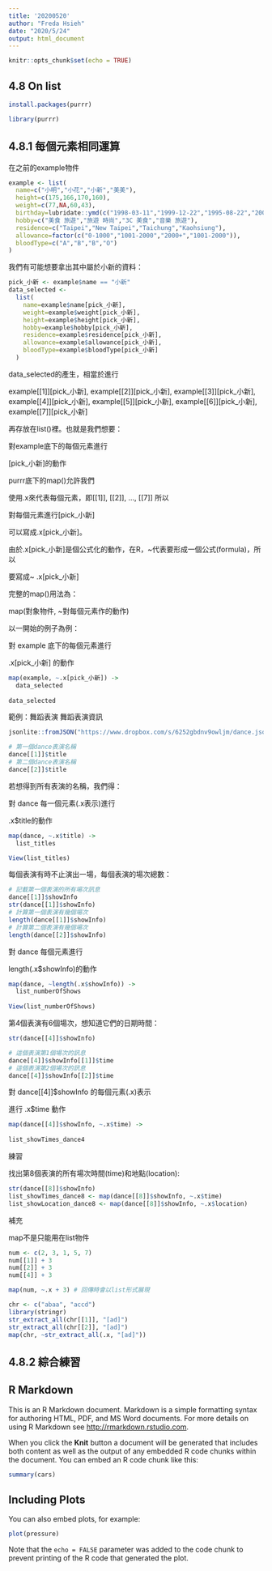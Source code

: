 ```yaml
---
title: '20200520'
author: "Freda Hsieh"
date: "2020/5/24"
output: html_document
---
```


```r
knitr::opts_chunk$set(echo = TRUE)
```

## 4.8 On list

```r
install.packages(purrr)
```

```r
library(purrr)
```

## 4.8.1 每個元素相同運算

在之前的example物件

```r
example <- list(
  name=c("小明","小花","小新","美美"),
  height=c(175,166,170,160),
  weight=c(77,NA,60,43),
  birthday=lubridate::ymd(c("1998-03-11","1999-12-22","1995-08-22","2001-10-10")),
  hobby=c("美食 旅遊","旅遊 時尚","3C 美食","音樂 旅遊"),
  residence=c("Taipei","New Taipei","Taichung","Kaohsiung"),
  allowance=factor(c("0-1000","1001-2000","2000+","1001-2000")),
  bloodType=c("A","B","B","O")
)
```

我們有可能想要拿出其中屬於小新的資料：

```r
pick_小新 <- example$name == "小新"
data_selected <- 
  list(
    name=example$name[pick_小新],
    weight=example$weight[pick_小新],
    height=example$height[pick_小新],
    hobby=example$hobby[pick_小新],
    residence=example$residence[pick_小新],
    allowance=example$allowance[pick_小新],
    bloodType=example$bloodType[pick_小新]
  )
```

data_selected的產生，相當於進行

example[[1]][pick_小新],
example[[2]][pick_小新],
example[[3]][pick_小新],
example[[4]][pick_小新],
example[[5]][pick_小新],
example[[6]][pick_小新],
example[[7]][pick_小新]

再存放在list()裡。也就是我們想要：

對example底下的每個元素進行

[pick_小新]的動作

purrr底下的map()允許我們

使用.x來代表每個元素，即[[1]], [[2]], ..., [[7]]
所以

對每個元素進行[pick_小新]

可以寫成.x[pick_小新]。

由於.x[pick_小新]是個公式化的動作，在R，~代表要形成一個公式(formula)，所以

要寫成~ .x[pick_小新]

完整的map()用法為：

map(對象物件, ~對每個元素作的動作)

以一開始的例子為例：

對 example 底下的每個元素進行

.x[pick_小新] 的動作

```r
map(example, ~.x[pick_小新]) -> 
  data_selected 
  
data_selected
```

範例：舞蹈表演
舞蹈表演資訊

```r
jsonlite::fromJSON("https://www.dropbox.com/s/6252gbdnv9owljm/dance.json?dl=1", simplifyDataFrame = F) -> dance
```

```r
# 第一個dance表演名稱
dance[[1]]$title
# 第二個dance表演名稱
dance[[2]]$title
```

若想得到所有表演的名稱，我們得：

對 dance 每一個元素(.x表示)進行

.x$title的動作

```r
map(dance, ~.x$title) ->
  list_titles

View(list_titles)
```

每個表演有時不止演出一場，每個表演的場次總數：

```r
# 記載第一個表演的所有場次訊息
dance[[1]]$showInfo
str(dance[[1]]$showInfo)
# 計算第一個表演有幾個場次
length(dance[[1]]$showInfo)
# 計算第二個表演有幾個場次
length(dance[[2]]$showInfo)
```

對 dance 每個元素進行

length(.x$showInfo)的動作

```r
map(dance, ~length(.x$showInfo)) ->
  list_numberOfShows 
  
View(list_numberOfShows)
```

第4個表演有6個場次，想知道它們的日期時間：

```r
str(dance[[4]]$showInfo)
```

```r
# 這個表演第1個場次的訊息
dance[[4]]$showInfo[[1]]$time
# 這個表演第2個場次的訊息
dance[[4]]$showInfo[[2]]$time
```

對 dance[[4]]$showInfo 的每個元素(.x)表示

進行 .x$time 動作

```r
map(dance[[4]]$showInfo, ~.x$time) ->
  
list_showTimes_dance4
```

練習

找出第8個表演的所有場次時間(time)和地點(location):

```r
str(dance[[8]]$showInfo)
list_showTimes_dance8 <- map(dance[[8]]$showInfo, ~.x$time)
list_showLocation_dance8 <- map(dance[[8]]$showInfo, ~.x$location)
```

補充

map不是只能用在list物件

```r
num <- c(2, 3, 1, 5, 7)
num[[1]] + 3
num[[2]] + 3
num[[4]] + 3
```

```r
map(num, ~.x + 3) # 回傳時會以list形式展現
```

```r
chr <- c("abaa", "accd")
library(stringr)
str_extract_all(chr[[1]], "[ad]")
str_extract_all(chr[[2]], "[ad]")
map(chr, ~str_extract_all(.x, "[ad]"))
```

## 4.8.2 綜合練習







## R Markdown

This is an R Markdown document. Markdown is a simple formatting syntax for authoring HTML, PDF, and MS Word documents. For more details on using R Markdown see <http://rmarkdown.rstudio.com>.

When you click the **Knit** button a document will be generated that includes both content as well as the output of any embedded R code chunks within the document. You can embed an R code chunk like this:

```r
summary(cars)
```

## Including Plots

You can also embed plots, for example:

```r
plot(pressure)
```

Note that the `echo = FALSE` parameter was added to the code chunk to prevent printing of the R code that generated the plot.

